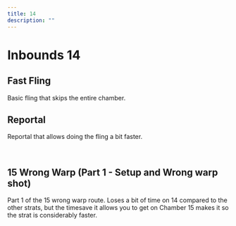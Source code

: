 ```yaml
---
title: 14
description: ""
---
```


# Inbounds 14


<Tabs queryString="tab" defaultValue="beginner" className="tabs tabs--block">
<TabItem value="beginner" label="Beginner" attributes={{className: "beginner"}}>

## Fast Fling

Basic fling that skips the entire chamber.

<YouTube url="https://youtu.be/EbesgW49pdU"/>

</TabItem>
<TabItem value="intermediate" label="Intermediate" attributes={{className: "intermediate"}}>

## Reportal

Reportal that allows doing the fling a bit faster.

<YouTube url="https://youtu.be/Vlwk0UU_7bI"/>
<br/>

## 15 Wrong Warp (Part 1 - Setup and Wrong warp shot)

Part 1 of the 15 wrong warp route. Loses a bit of time on 14 compared to the other strats, but the timesave it allows you to get on Chamber
15 makes it so the strat is considerably faster.

<YouTube url="https://youtu.be/7SrTM_aWxqA"/>

</TabItem>
</Tabs>